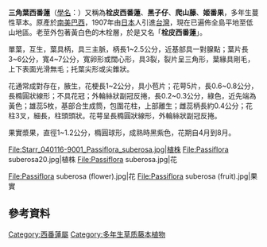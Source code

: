 {{noteTA
|T=zh-hans:三角叶西番莲;zh-hk:三角葉西番蓮;zh-tw:三角葉西番蓮;
|1=zh-hans:三角叶西番莲;zh-hk:三角葉西番蓮;zh-tw:三角葉西番蓮;
}}
{{Speciesbox 
| name = 三角葉西番蓮
| image = Passiflora suberosa flower.jpg
| image_width = 250px
| image_caption = 三角葉西番蓮
| divisio = [[被子植物門|被子植物門]] Magnoliophyta
| genus = Passiflora
| species = suberosa
| authority = [[卡尔·林奈|L.]]
}}
'''三角葉西番蓮'''（[[學名|學名]]：''{{lang|la|Passiflora suberosa}}''）又稱為'''栓皮西番蓮'''、'''黑子仔'''、'''爬山藤'''、'''姬番果'''，多年生蔓性草本。原產於[[南美|南美]][[巴西|巴西]]，1907年由[[日本|日本]]人引進[[台灣|台灣]]，現在已遍佈全島平地至低山地區。老莖外包著黃白色的木栓層，於是又名「'''栓皮西番蓮'''」。

單葉，互生，葉具柄，具三主脈，柄長1~2.5公分，近基部具一對腺點；葉片長3~6公分，寬4~7公分，寬卵形或闊心形，具3裂，裂片呈三角形，葉緣具剛毛，上下表面光滑無毛；托葉尖形或尖錐狀。

花通常成對存在，腋生，花梗長1~2公分，具小苞片；花萼5片，長0.6~0.8公分，長橢圓狀線形；不具花冠；外輪絲狀副冠反捲，長0.2~0.3公分，綠色，近先端為黃色；雄蕊5枚，基部合生成筒，包圍花柱，上部離生；雌蕊柄長約0.4公分；花柱3叉，細長，柱頭頭狀。花萼呈長橢圓狀線形，外輪絲狀副冠反捲。

果實漿果，直徑1~1.2公分，橢圓球形，成熟時黑紫色，花期自4月到8月。

<gallery>
File:Starr_040116-9001_Passiflora_suberosa.jpg|植株
File:Passiflora suberosa20.jpg|植株
File:Passiflora suberosa.jpg|花
</gallery>
<gallery>
File:Passiflora suberosa (flower).jpg|花
File:Passiflora suberosa (fruit).jpg|果實
</gallery>

== 參考資料 ==
{{Taxonbar|from=Q2068761}}

[[Category:西番蓮屬|Category:西番蓮屬]]
[[Category:多年生草质藤本植物|Category:多年生草质藤本植物]]